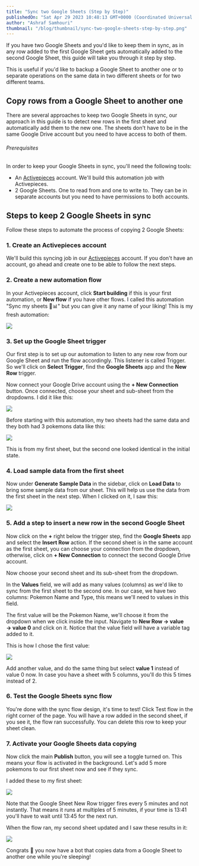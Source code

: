 ```yaml
---
title: "Sync two Google Sheets (Step by Step)"
publishedOn: "Sat Apr 29 2023 10:48:13 GMT+0000 (Coordinated Universal Time)"
author: "Ashraf Samhouri"
thumbnail: "/blog/thumbnail/sync-two-google-sheets-step-by-step.png"
---
```


If you have two Google Sheets and you'd like to keep them in sync, as in any row added to the first Google Sheet gets automatically added to the second Google Sheet, this guide will take you through it step by step.

This is useful if you'd like to backup a Google Sheet to another one or to separate operations on the same data in two different sheets or for two different teams.

Copy rows from a Google Sheet to another one
--------------------------------------------

There are several approaches to keep two Google Sheets in sync, our approach in this guide is to detect new rows in the first sheet and automatically add them to the new one. The sheets don't have to be in the same Google Drive account but you need to have access to both of them.

###### Prerequisites

In order to keep your Google Sheets in sync, you'll need the following tools:

*   An [Activepieces](https://cloud.activepieces.com/sign-up) account. We'll build this automation job with Activepieces.
*   2 Google Sheets. One to read from and one to write to. They can be in separate accounts but you need to have permissions to both accounts.

Steps to keep 2 Google Sheets in sync
-------------------------------------

Follow these steps to automate the process of copying 2 Google Sheets:

### 1\. Create an Activepieces account

We'll build this syncing job in our [Activepieces](https://cloud.activepieces.com/sign-up) account. If you don't have an account, go ahead and create one to be able to follow the next steps.

### 2\. Create a new automation flow

In your Activepieces account, click **Start building** if this is your first automation, or **New flow** if you have other flows. I called this automation "Sync my sheets 🔁📊" but you can give it any name of your liking! This is my fresh automation:

![](https://uploads-ssl.webflow.com/62c21c5254de25f99c48bdfe/644cedbc52133f0137d1cf77_Screenshot%202023-04-29%20at%2013.12.50.png)

### 3\. Set up the Google Sheet trigger

Our first step is to set up our automation to listen to any new row from our Google Sheet and run the flow accordingly. This listener is called Trigger. So we'll click on **Select Trigger**, find the **Google Sheets** app and the **New Row** trigger.

Now connect your Google Drive account using the **+ New Connection** button. Once connected, choose your sheet and sub-sheet from the dropdowns. I did it like this:

![](https://uploads-ssl.webflow.com/62c21c5254de25f99c48bdfe/644cefc6f79be846e62831f3_Screenshot%202023-04-29%20at%2013.21.09.png)

Before starting with this automation, my two sheets had the same data and they both had 3 pokemons data like this:

![](https://uploads-ssl.webflow.com/62c21c5254de25f99c48bdfe/644cefeff9979d66db597c62_Screenshot%202023-04-29%20at%2013.20.35.png)

This is from my first sheet, but the second one looked identical in the initial state.

### 4\. Load sample data from the first sheet

Now under **Generate Sample Data** in the sidebar, click on **Load Data** to bring some sample data from our sheet. This will help us use the data from the first sheet in the next step. When I clicked on it, I saw this:

![](https://uploads-ssl.webflow.com/62c21c5254de25f99c48bdfe/644cf11fc467d88ddd4f7e58_Screenshot%202023-04-29%20at%2013.27.18.png)

### 5\. Add a step to insert a new row in the second Google Sheet

Now click on the **+** right below the trigger step, find the **Google Sheets** app and select the **Insert Row** action. If the second sheet is in the same account as the first sheet, you can choose your connection from the dropdown, otherwise, click on **+ New Connection** to connect the second Google Drive account.

Now choose your second sheet and its sub-sheet from the dropdown.

In the **Values** field, we will add as many values (columns) as we'd like to sync from the first sheet to the second one. In our case, we have two columns: Pokemon Name and Type, this means we'll need to values in this field.

The first value will be the Pokemon Name, we'll choose it from the dropdown when we click inside the input. Navigate to **New Row → value → value 0** and click on it. Notice that the value field will have a variable tag added to it.

This is how I chose the first value:

![](https://uploads-ssl.webflow.com/62c21c5254de25f99c48bdfe/644cf2bee475061c389843bd_Screenshot%202023-04-29%20at%2013.30.53.png)

Add another value, and do the same thing but select **value 1** instead of value 0 now. In case you have a sheet with 5 columns, you'll do this 5 times instead of 2.

### 6\. Test the Google Sheets sync flow

You're done with the sync flow design, it's time to test! Click Test flow in the right corner of the page. You will have a row added in the second sheet, if you see it, the flow ran successfully. You can delete this row to keep your sheet clean.

### 7\. Activate your Google Sheets data copying

Now click the main **Publish** button, you will see a toggle turned on. This means your flow is activated in the background. Let's add 5 more pokemons to our first sheet now and see if they sync.

I added these to my first sheet:

![](https://uploads-ssl.webflow.com/62c21c5254de25f99c48bdfe/644cf420f72e53f8a63ec29b_Screenshot%202023-04-29%20at%2013.40.14.png)

Note that the Google Sheet New Row trigger fires every 5 minutes and not instantly. That means it runs at multiples of 5 minutes, if your time is 13:41 you'll have to wait until 13:45 for the next run.

When the flow ran, my second sheet updated and I saw these results in it:

![](https://uploads-ssl.webflow.com/62c21c5254de25f99c48bdfe/644cf578df0aa27ac543de07_Screenshot%202023-04-29%20at%2013.46.01.png)

Congrats 🎉 you now have a bot that copies data from a Google Sheet to another one while you're sleeping!

